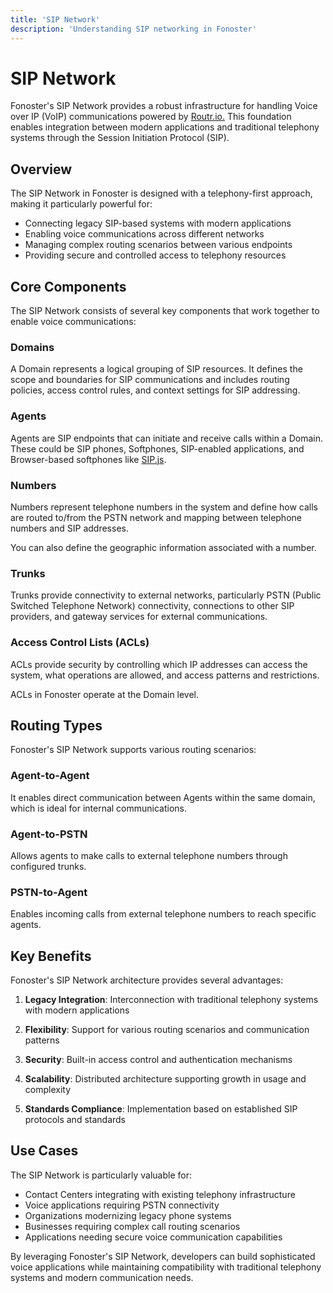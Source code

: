 ```yaml
---
title: 'SIP Network'
description: 'Understanding SIP networking in Fonoster'
---
```


# SIP Network

Fonoster's SIP Network provides a robust infrastructure for handling Voice over IP (VoIP) communications powered by [Routr.io.](https://routr.io) This foundation enables integration between modern applications and traditional telephony systems through the Session Initiation Protocol (SIP).

## Overview

The SIP Network in Fonoster is designed with a telephony-first approach, making it particularly powerful for:

- Connecting legacy SIP-based systems with modern applications
- Enabling voice communications across different networks
- Managing complex routing scenarios between various endpoints
- Providing secure and controlled access to telephony resources

## Core Components

The SIP Network consists of several key components that work together to enable voice communications:

### Domains

A Domain represents a logical grouping of SIP resources. It defines the scope and boundaries for SIP communications and includes routing policies, access control rules, and context settings for SIP addressing.

### Agents

Agents are SIP endpoints that can initiate and receive calls within a Domain. These could be SIP phones, Softphones, SIP-enabled applications, and Browser-based softphones like [SIP.js](https://sipjs.com/).

### Numbers

Numbers represent telephone numbers in the system and define how calls are routed to/from the PSTN network and mapping between telephone numbers and SIP addresses.

<Tip>
 You can also define the geographic information associated with a number.
</Tip>

### Trunks

Trunks provide connectivity to external networks, particularly PSTN (Public Switched Telephone Network) connectivity, connections to other SIP providers, and gateway services for external communications.

### Access Control Lists (ACLs)

ACLs provide security by controlling which IP addresses can access the system, what operations are allowed, and access patterns and restrictions.

ACLs in Fonoster operate at the Domain level.

## Routing Types

Fonoster's SIP Network supports various routing scenarios:

### Agent-to-Agent

It enables direct communication between Agents within the same domain, which is ideal for internal communications.

### Agent-to-PSTN

Allows agents to make calls to external telephone numbers through configured trunks.

### PSTN-to-Agent

Enables incoming calls from external telephone numbers to reach specific agents.

## Key Benefits

Fonoster's SIP Network architecture provides several advantages:

1. **Legacy Integration**: Interconnection with traditional telephony systems with modern applications

2. **Flexibility**: Support for various routing scenarios and communication patterns

3. **Security**: Built-in access control and authentication mechanisms

4. **Scalability**: Distributed architecture supporting growth in usage and complexity

5. **Standards Compliance**: Implementation based on established SIP protocols and standards

## Use Cases

The SIP Network is particularly valuable for:

- Contact Centers integrating with existing telephony infrastructure
- Voice applications requiring PSTN connectivity
- Organizations modernizing legacy phone systems
- Businesses requiring complex call routing scenarios
- Applications needing secure voice communication capabilities

By leveraging Fonoster's SIP Network, developers can build sophisticated voice applications while maintaining compatibility with traditional telephony systems and modern communication needs.